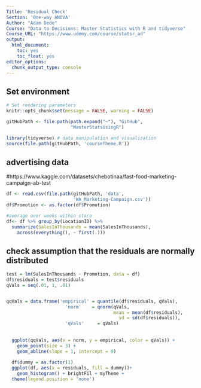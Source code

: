 ```yaml
---
Title: 'Residual Check'
Section: 'One-way ANOVA'
Author: "Adam Dede"
Course: "Data to Decisions: Master Statistics with R and tidyverse"
Course_URL: "https://www.udemy.com/course/statsr_ad" 
output:
  html_document:
    toc: yes
    toc_float: yes
editor_options:
  chunk_output_type: console
---
```



## Set environment

```r

# Set rendering parameters
knitr::opts_chunk$set(message = FALSE, warning = FALSE)

gitHubPath <- file.path(path.expand("~"), "GitHub", 
                        "MasterStatsUsingR")

library(tidyverse) # data manipulation and visualization
source(file.path(gitHubPath, 'courseTheme.R'))


```

## advertising data
#https://www.kaggle.com/datasets/chebotinaa/fast-food-marketing-campaign-ab-test

```r
df <- read.csv(file.path(gitHubPath, 'data', 
                         'WA_Marketing-Campaign.csv'))
df$Promotion <- as.factor(df$Promotion)

#average over weeks within store
df<- df %>% group_by(LocationID) %>%
  summarize(SalesInThousands = mean(SalesInThousands),
    across(everything(), ~ first(.)))
```

## check assumption that the residuals are normally distributed 

```r

test = lm(SalesInThousands ~ Promotion, data = df)
df$residuals = test$residuals
qVals = seq(.01, 1, .01)


qqVals = data.frame('empirical' = quantile(df$residuals, qVals),
                      'norm'    = qnorm(qVals, 
                                        mean = mean(df$residuals), 
                                          sd = sd(df$residuals)),
                      'qVals'     = qVals)
  
  
  ggplot(qqVals, aes(x = norm, y = empirical, color = qVals)) + 
    geom_point(size = 3) + 
    geom_abline(slope = 1, intercept = 0)
  
  df$dummy = as.factor(1)
  ggplot(df, aes(x = residuals, fill = dummy))+
    geom_histogram() + brightFil + myTheme + 
  theme(legend.position = 'none')


```

